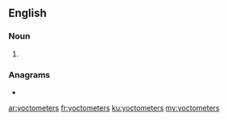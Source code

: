 {{also|yocto-meters}}
==English==

===Noun===
{{head|en|noun plural form}}

# {{plural of|yoctometer|lang=en}}

===Anagrams===
* {{l|en|yoctometres}}

[[ar:yoctometers]]
[[fr:yoctometers]]
[[ku:yoctometers]]
[[my:yoctometers]]